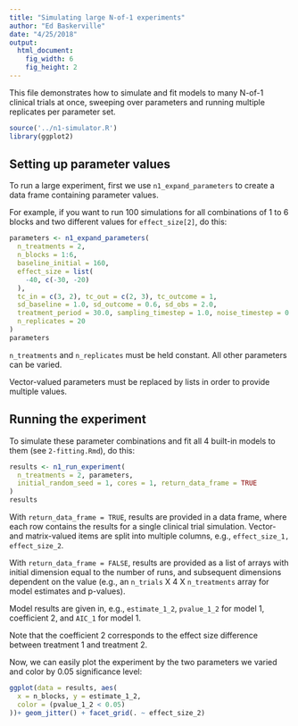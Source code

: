 ```yaml
---
title: "Simulating large N-of-1 experiments"
author: "Ed Baskerville"
date: "4/25/2018"
output:
  html_document:
    fig_width: 6
    fig_height: 2
---
```


This file demonstrates how to simulate and fit models to many N-of-1 clinical trials at once,
sweeping over parameters and running multiple replicates per parameter set.

```r
source('../n1-simulator.R')
library(ggplot2)
```

## Setting up parameter values

To run a large experiment, first we use `n1_expand_parameters` to create a data frame containing parameter values.

For example, if you want to run 100 simulations for all combinations of 1 to 6 blocks and two different values for `effect_size[2]`, do this:

```r
parameters <- n1_expand_parameters(
  n_treatments = 2,
  n_blocks = 1:6,
  baseline_initial = 160,
  effect_size = list(
    -40, c(-30, -20)
  ),
  tc_in = c(3, 2), tc_out = c(2, 3), tc_outcome = 1,
  sd_baseline = 1.0, sd_outcome = 0.6, sd_obs = 2.0,
  treatment_period = 30.0, sampling_timestep = 1.0, noise_timestep = 0.05,
  n_replicates = 20
)
parameters
```
`n_treatments` and `n_replicates` must be held constant. All other parameters can be varied.

Vector-valued parameters must be replaced by lists in order to provide multiple values.


## Running the experiment

To simulate these parameter combinations and fit all 4 built-in models to them (see `2-fitting.Rmd`), do this:

```r
results <- n1_run_experiment(
  n_treatments = 2, parameters,
  initial_random_seed = 1, cores = 1, return_data_frame = TRUE
)
results
```

With `return_data_frame = TRUE`, results are provided in a data frame, where each row contains the results for a single clinical trial simulation.
Vector- and matrix-valued items are split into multiple columns, e.g., `effect_size_1, effect_size_2`.

With `return_data_frame = FALSE`, results are provided as a list of arrays with initial dimension equal to the number of runs, and subsequent dimensions dependent on the value (e.g., an `n_trials` X 4 X `n_treatments` array for model estimates and p-values).

Model results are given in, e.g., `estimate_1_2`, `pvalue_1_2` for model 1, coefficient 2, and `AIC_1` for model 1.

Note that the coefficient 2 corresponds to the effect size difference between treatment 1 and treatment 2.

Now, we can easily plot the experiment by the two parameters we varied and color by 0.05 significance level:

```r
ggplot(data = results, aes(
  x = n_blocks, y = estimate_1_2,
  color = (pvalue_1_2 < 0.05)
))+ geom_jitter() + facet_grid(. ~ effect_size_2)
```

